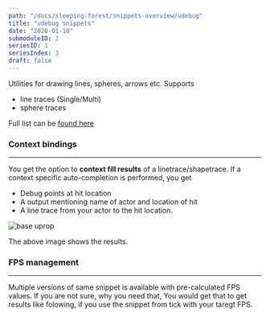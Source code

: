 ```yaml
---
path: "/docs/sleeping-forest/snippets-overview/udebug"
title: "udebug snippets"
date: "2020-01-10"
submoduleID: 2
seriesID: 1
seriesIndex: 3
draft: false
---
```


Utilities for drawing lines, spheres, arrows etc. Supports

- line traces (Single/Multi)
- sphere traces

Full list can be [found here](/docs/sleeping-forest/udebug-snippets-full-list)

### Context bindings

---

You get the option to **context fill results** of a linetrace/shapetrace. If a context specific auto-completion is performed, you get

- Debug points at hit location
- A output mentioning name of actor and location of hit
- A line trace from your actor to the hit location.

![base uprop](../../../images/DaedalusAPI/udebug/componentinit.gif)

The above image shows the results.

### FPS management

---

Multiple versions of same snippet is available with pre-calculated FPS values. If you are not sure, why you need that,
You would get that to get results like folowing,
if you use the snippet from tick with your taregt FPS.
